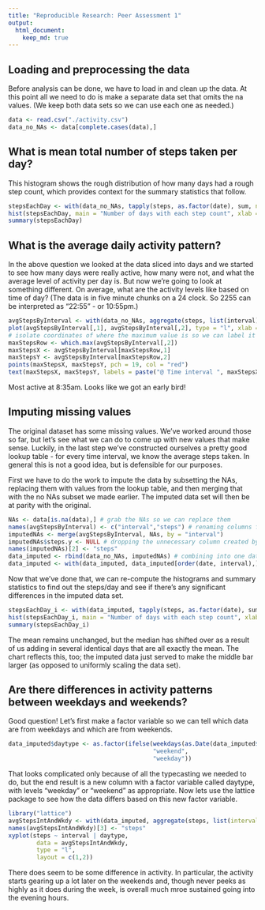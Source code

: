 ```yaml
---
title: "Reproducible Research: Peer Assessment 1"
output: 
  html_document:
    keep_md: true
---
```



## Loading and preprocessing the data

Before analysis can be done, we have to load in and clean up the data. At this point all we need to do is make a separate data set that omits the na values. (We keep both data sets so we can use each one as needed.)

```r
data <- read.csv("./activity.csv")
data_no_NAs <- data[complete.cases(data),]
```

## What is mean total number of steps taken per day?

This histogram shows the rough distribution of how many days had a rough step count, which provides context for the summary statistics that follow.
```r
stepsEachDay <- with(data_no_NAs, tapply(steps, as.factor(date), sum, na.rm = TRUE))
hist(stepsEachDay, main = "Number of days with each step count", xlab = "Steps", ylab = "Days")
summary(stepsEachDay)
```

## What is the average daily activity pattern?

In the above question we looked at the data sliced into days and we started to see how many days were really active, how many were not, and what the average level of activity per day is. But now we're going to look at something different. On average, what are the activity levels like based on time of day? (The data is in five minute chunks on a 24 clock. So 2255 can be interpreted as "22:55" - or 10:55pm.)
```r
avgStepsByInterval <- with(data_no_NAs, aggregate(steps, list(interval), mean))
plot(avgStepsByInterval[,1], avgStepsByInterval[,2], type = "l", xlab = "Time Interval", ylab = "Avg Steps")
# isolate coordinates of where the maximum value is so we can label it on the plot
maxStepsRow <- which.max(avgStepsByInterval[,2])
maxStepsX <- avgStepsByInterval[maxStepsRow,1]
maxStepsY <- avgStepsByInterval[maxStepsRow,2]
points(maxStepsX, maxStepsY, pch = 19, col = "red")
text(maxStepsX, maxStepsY, labels = paste("@ Time interval ", maxStepsX), pos = 4)
```

Most active at 8:35am. Looks like we got an early bird!

## Imputing missing values

The original dataset has some missing values. We've worked around those so far, but let's see what we can do to come up with new values that make sense. Luckily, in the last step we've constructed ourselves a pretty good lookup table - for every time interval, we know the average steps taken. In general this is not a good idea, but is defensible for our purposes.

First we have to do the work to impute the data by subsetting the NAs, replacing them with values from the lookup table, and then merging that with the no NAs subset we made earlier. The imputed data set will then be at parity with the original.

```r
NAs <- data[is.na(data),] # grab the NAs so we can replace them
names(avgStepsByInterval) <- c("interval","steps") # renaming columns for merge
imputedNAs <- merge(avgStepsByInterval, NAs, by = "interval")
imputedNAs$steps.y <- NULL # dropping the unnecessary column created by merge
names(imputedNAs)[2] <- "steps"
data_imputed <- rbind(data_no_NAs, imputedNAs) # combining into one data frame
data_imputed <- with(data_imputed, data_imputed[order(date, interval),]) # re-order data

```

Now that we've done that, we can re-compute the histograms and summary statistics to find out the steps/day and see if there's any significant differences in the imputed data set.

```r
stepsEachDay_i <- with(data_imputed, tapply(steps, as.factor(date), sum, na.rm = TRUE))
hist(stepsEachDay_i, main = "Number of days with each step count", xlab = "Steps", ylab = "Days")
summary(stepsEachDay_i)
```

The mean remains unchanged, but the median has shifted over as a result of us adding in several identical days that are all exactly the mean. The chart reflects this, too; the imputed data just served to make the middle bar larger (as opposed to uniformly scaling the data set).

## Are there differences in activity patterns between weekdays and weekends?

Good question! Let's first make a factor variable so we can tell which data are from weekdays and which are from weekends.

```r
data_imputed$daytype <- as.factor(ifelse(weekdays(as.Date(data_imputed$date)) %in% c("Saturday", "Sunday"),
                                         "weekend", 
                                         "weekday"))
```

That looks complicated only because of all the typecasting we needed to do, but the end result is a new column with a factor variable called daytype, with levels "weekday" or "weekend" as appropriate. Now lets use the lattice package to see how the data differs based on this new factor variable.

```r
library("lattice")
avgStepsIntAndWkdy <- with(data_imputed, aggregate(steps, list(interval = interval, daytype = daytype), mean))
names(avgStepsIntAndWkdy)[3] <- "steps"
xyplot(steps ~ interval | daytype,
        data = avgStepsIntAndWkdy,
        type = "l",
        layout = c(1,2))
```

There does seem to be some difference in activity. In particular, the activity starts gearing up a lot later on the weekends and, though never peeks as highly as it does during the week, is overall much mroe sustained going into the evening hours.